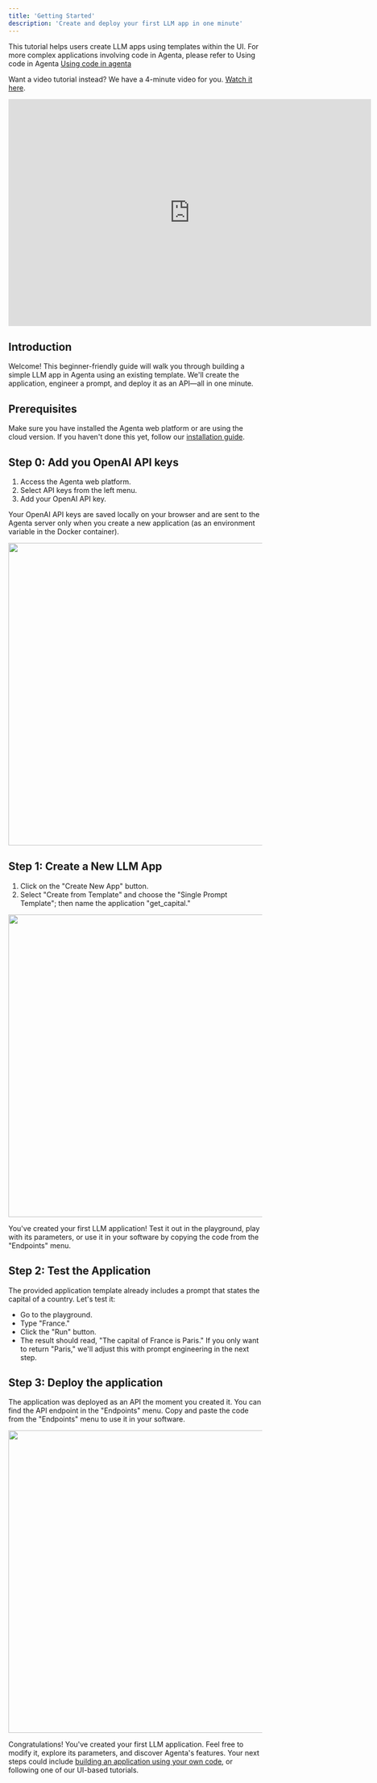 ```yaml
---
title: 'Getting Started'
description: 'Create and deploy your first LLM app in one minute'
---
```


<Note>This tutorial helps users create LLM apps using templates within the UI. For more complex applications involving code in Agenta, please refer to Using code in Agenta [Using code in agenta](/quickstart/getting-started-code) </Note>

Want a video tutorial instead? We have a 4-minute video for you. [Watch it here](https://youtu.be/plPVrHXQ-DU).

<iframe width="720" height="450" src="https://www.youtube.com/embed/plPVrHXQ-DU?si=3KZoWdynQtM1x-cK" title="YouTube video player" frameborder="0" allow="accelerometer; autoplay; clipboard-write; encrypted-media; gyroscope; picture-in-picture; web-share" allowfullscreen></iframe>

## Introduction

Welcome! This beginner-friendly guide will walk you through building a simple LLM app in Agenta using an existing template. We'll create the application, engineer a prompt, and deploy it as an API—all in one minute.

## Prerequisites

Make sure you have installed the Agenta web platform or are using the cloud version. If you haven't done this yet, follow our [installation guide](/installation).

## Step 0: Add you OpenAI API keys

1. Access the Agenta web platform.
2. Select API keys from the left menu.
3. Add your OpenAI API key.

Your OpenAI API keys are saved locally on your browser and are sent to the Agenta server only when you create a new application (as an environment variable in the Docker container).

<img height="600" src="/images/getting-started-ui-screenshots/00_provide_openapi_token.png" />

## Step 1: Create a New LLM App

1. Click on the "Create New App" button.
2. Select "Create from Template" and choose the "Single Prompt Template"; then name the application "get_capital."

<img height="600" src="/images/getting-started-ui-screenshots/01_create_new_app.png" />

<Check> You've created your first LLM application! Test it out in the playground, play with its parameters, or use it in your software by copying the code from the "Endpoints" menu.</Check>

## Step 2: Test the Application
The provided application template already includes a prompt that states the capital of a country. Let's test it:

- Go to the playground.
- Type "France."
- Click the "Run" button.
- The result should read, "The capital of France is Paris." If you only want to return "Paris," we'll adjust this with prompt engineering in the next step.

## Step 3: Deploy the application
The application was deployed as an API the moment you created it. You can find the API endpoint in the "Endpoints" menu. Copy and paste the code from the "Endpoints" menu to use it in your software.

<img height="600" src="/images/getting-started-ui-screenshots/06_deployment.png" />


<Check> Congratulations! You've created your first LLM application. Feel free to modify it, explore its parameters, and discover Agenta's features. Your next steps could include [building an application using your own code](getting-started-code.mdx), or following one of our UI-based tutorials.</Check> 
